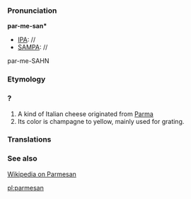 ===Pronunciation===

'''par-me-san*'''
*[[IPA]]: //
*[[SAMPA]]: //
par-me-SAHN
===Etymology===

===?===
#A kind of Italian cheese originated from [[Parma]]
#Its color is champagne to yellow, mainly used for grating.
===Translations===
===See also===

[[wikipedia:en:Parmesan|Wikipedia on Parmesan]]

[[pl:parmesan]]